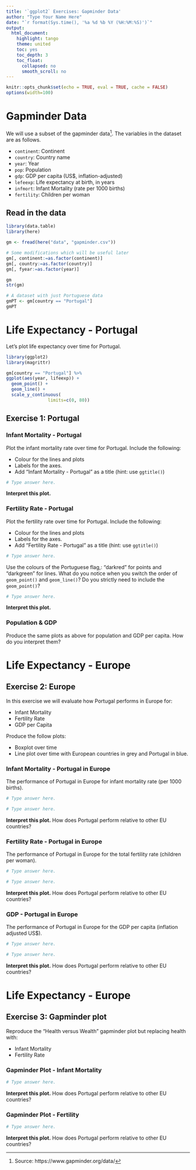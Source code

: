 ```yaml
---
title: '`ggplot2` Exercises: Gapminder Data'
author: "Type Your Name Here"
date: "`r format(Sys.time(), '%a %d %b %Y (%H:%M:%S)')`"
output:
  html_document:
    highlight: tango
    theme: united
    toc: yes
    toc_depth: 3
    toc_float:
      collapsed: no
      smooth_scroll: no
---
```


```r
knitr::opts_chunk$set(echo = TRUE, eval = TRUE, cache = FALSE)
options(width=100)
```

# Gapminder Data

We will use a subset of the gapminder data[^gapminder]. The variables in the 
dataset are as follows.

- `continent`: Continent
- `country`: Country name
- `year`: Year
- `pop`: Population
- `gdp`: GDP per capita (US$, inflation-adjusted)
- `lefeexp`: Life expectancy at birth, in years
- `infmort`: Infant Mortality (rate per 1000 births)
- `fertility`: Children per woman

## Read in the data

```r
library(data.table)
library(here)

gm <- fread(here("data", "gapminder.csv"))

# Some modifications which will be useful later
gm[, continent:=as.factor(continent)]
gm[, country:=as.factor(country)]
gm[, fyear:=as.factor(year)]

gm
str(gm)

# A dataset with just Portuguese data
gmPT <- gm[country == "Portugal"]
gmPT
```

# Life Expectancy - Portugal

Let's plot life expectancy over time for Portugal.
```r
library(ggplot2)
library(magrittr)

gm[country == "Portugal"] %>% 
ggplot(aes(year, lifeexp)) +
  geom_point() + 
  geom_line() +
  scale_y_continuous( 
                limits=c(0, 80)) 
```


## Exercise 1: Portugal

### Infant Mortality - Portugal

Plot the infant mortality rate over time for Portugal. Include the following:

+ Colour for the lines and plots 
+ Labels for the axes.
+ Add "Infant Mortality - Portugal" as a title (hint: use `ggtitle()`)

```r
# Type answer here.

```

**Interpret this plot.**

### Fertility Rate - Portugal

Plot the fertility rate over time for Portugal. Include the following:

+ Colour for the lines and plots 
+ Labels for the axes.
+ Add "Fertility Rate - Portugal" as a title (hint: use `ggtitle()`)

```r
# Type answer here.

```

Use the colours of the Portuguese flag,: "darkred" for points and "darkgreen" 
for lines. What do you notice when you switch the order of `geom_point()` and
`geom_line()`? Do you strictly need to include the `geom_point()`?

```r
# Type answer here.

```

**Interpret this plot.**

### Population & GDP

Produce the same plots as above for population and GDP per capita. How do you 
interpret them?



# Life Expectancy - Europe

## Exercise 2: Europe

In this exercise we will evaluate how Portugal performs in Europe for:

- Infant Mortality
- Fertility Rate
- GDP per Capita

Produce the follow plots:

- Boxplot over time
- Line plot over time with European countries in grey and Portugal in blue.

### Infant Mortality - Portugal in Europe

The performance of Portugal in Europe for infant mortality rate (per 1000 births).

```r
# Type answer here.

```

```r
# Type answer here.

```

**Interpret this plot.** How does Portugal perform relative to other EU countries?

### Fertility Rate - Portugal in Europe

The performance of Portugal in Europe for the total fertility rate (children per woman).

```r
# Type answer here.

```

```r
# Type answer here.

```


**Interpret this plot.** How does Portugal perform relative to other EU countries?

### GDP - Portugal in Europe

The performance of Portugal in Europe for the GDP per capita (inflation adjusted US$).

```r
# Type answer here.

```

```r
# Type answer here.

```


**Interpret this plot.** How does Portugal perform relative to other EU countries?

# Life Expectancy - Europe

## Exercise 3: Gapminder plot

Reproduce the "Health versus Wealth" gapminder plot but replacing health with:

- Infant Mortality
- Fertility Rate

### Gapminder Plot - Infant Mortality

```r
# Type answer here.

```

**Interpret this plot.** How does Portugal perform relative to other EU countries?

### Gapminder Plot - Fertility


```r
# Type answer here.

```

**Interpret this plot.** How does Portugal perform relative to other EU countries?

[^gapminder]: Source: https://www.gapminder.org/data/
